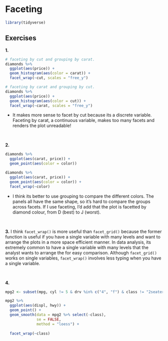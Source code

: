 # Faceting


```r
library(tidyverse)
```


## Exercises

**1.**
```r
# faceting by cut and grouping by carat.
diamonds %>% 
  ggplot(aes(price)) +
  geom_histogram(aes(color = carat)) +
  facet_wrap(~cut, scales = "free_y")

# faceting by carat and grouping by cut.
diamonds %>% 
  ggplot(aes(price)) +
  geom_histogram(aes(color = cut)) +
  facet_wrap(~carat, scales = "free_y")
```

- It makes more sense to facet by cut because its a discrete variable. Faceting by carat, a continuous variable, makes too many facets and renders the plot unreadable!


<br>

**2.**
```r
diamonds %>% 
  ggplot(aes(carat, price)) +
  geom_point(aes(color = color))
```


```r
diamonds %>% 
  ggplot(aes(carat, price)) +
  geom_point(aes(color = color)) +
  facet_wrap(~color)
```

- I think its better to use grouping to compare the different colors. The panels all have the same shape, so it's hard to compare the groups across facets. If I use faceting, I'd add that the plot is facetted by diamond colour, from D (best) to J (worst).

<br>

**3.** I think `facet_wrap()` is more useful than `facet_grid()` because the former function is useful if you have a single variable with many levels and want to arrange the plots in a more space efficient manner. In data analysis, its extremely common to have a single variable with many levels that the analyst wants to arrange the for easy comparison. Although `facet_grid()` works on single variables, `facet_wrap()` involves less typing when you have a single variable. 


<br>

**4.** 
```r
mpg2 <- subset(mpg, cyl != 5 & drv %in% c("4", "f") & class != "2seater")

mpg2 %>% 
  ggplot(aes(displ, hwy)) +
  geom_point() +
  geom_smooth(data = mpg2 %>% select(-class), 
              se = FALSE,
              method = "loess") +
  
  facet_wrap(~class)
```

